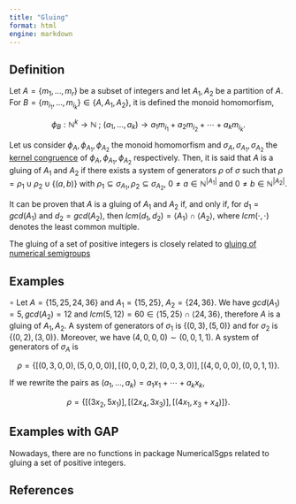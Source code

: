 ```yaml
---
title: "Gluing"
format: html
engine: markdown
---
```


<!-- Definición de Num. Sem. -->

## Definition

Let $A = \{m_1, \ldots, m_r\}$ be a subset of integers and let $A_1, A_2$ be a partition of $A$. For $B = \{ m_{i_1}, \ldots, m_{i_k} \} \in \{A, A_1, A_2\}$, it is defined the monoid homomorfism,

$$
\phi_B: \mathbb{N}^k \to \mathbb{N} ~ ; ~ (a_1, \ldots, a_k) \to a_1 m_{i_1} + a_2 m_{i_2} + \cdots + a_k m_{i_k}.
$$

Let us consider $\phi_{A}, \phi_{A_1}, \phi_{A_2}$ the monoid homomorfism and $\sigma_A, \sigma_{A_1}, \sigma_{A_2}$ the [kernel congruence](../Presentations-NS/Presentation-NS.qmd) of $\phi_A, \phi_{A_1}, \phi_{A_2}$ respectively. Then, it is said that $A$ is a gluing of $A_1$ and $A_2$ if there exists a system of generators $\rho$ of $\sigma$ such that $\rho = \rho_1 \cup \rho_2 \cup \{(a,b)\}$ with $\rho_1 \subseteq \sigma_{A_1}, \rho_2 \subseteq \sigma_{A_2}$, $0 \ne a \in \mathbb{N}^{|A_1|}$ and $0 \ne b \in \mathbb{N}^{|A_2|}$.

It can be proven that $A$ is a gluing of $A_1$ and $A_2$ if, and only if, for $d_1 = gcd(A_1)$ and $d_2 = gcd(A_2)$, then $lcm(d_1, d_2) = \langle A_1 \rangle \cap \langle A_2 \rangle$, where $lcm(\cdot, \cdot)$ denotes the least common multiple.

The gluing of a set of positive integers is closely related to [gluing of numerical semigroups](Gluing-NS.qmd)

## Examples

$\circ$ Let $A = \{15, 25, 24, 36\}$ and $A_1 = \{15, 25\}$, $A_2 = \{24, 36\}$. We have $gcd(A_1) = 5, gcd(A_2) = 12$ and $lcm(5, 12) = 60 \in \langle 15, 25 \rangle \cap \langle 24, 36 \rangle$, therefore $A$ is a gluing of $A_1, A_2$. A system of generators of $\sigma_1$ is $\{(0, 3), (5,0)\}$ and for $\sigma_2$ is $\{(0,2), (3,0)\}$. Moreover, we have $(4, 0, 0, 0) \sim (0, 0, 1, 1)$. A system of generators of $\sigma_A$ is

$$
\rho = \{[(0,3,0,0), (5,0,0,0)], [(0,0,0,2), (0,0,3,0)], [(4,0,0,0), (0,0,1,1)\}.
$$

If we rewrite the pairs as $(a_1, \ldots, a_k) = a_1 x_1 + \cdots + a_k x_k$,

$$
\rho = \{[(3x_2, 5x_1)], [(2x_4, 3x_3)], [(4x_1, x_3 + x_4)]\}.
$$

## Examples with GAP

Nowadays, there are no functions in package NumericalSgps related to gluing a set of positive integers.

## References
